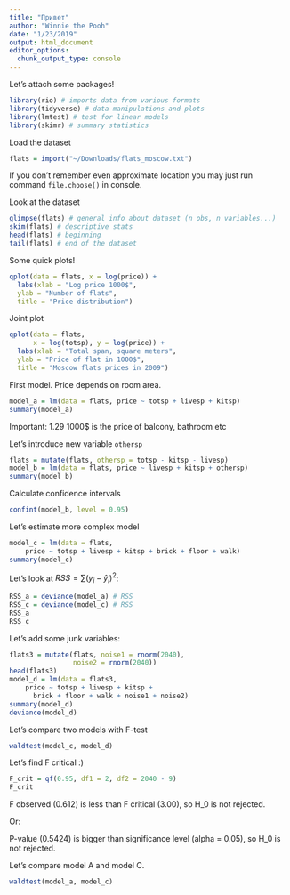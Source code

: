 ```yaml
---
title: "Привет"
author: "Winnie the Pooh"
date: "1/23/2019"
output: html_document
editor_options: 
  chunk_output_type: console
---
```


Let's attach some packages!
```r
library(rio) # imports data from various formats
library(tidyverse) # data manipulations and plots
library(lmtest) # test for linear models
library(skimr) # summary statistics
```

Load the dataset
```r
flats = import("~/Downloads/flats_moscow.txt")
```

If you don't remember even approximate location 
you may just run command `file.choose()` in console.

Look at the dataset
```r
glimpse(flats) # general info about dataset (n obs, n variables...)
skim(flats) # descriptive stats
head(flats) # beginning
tail(flats) # end of the dataset
```


Some quick plots!
```r
qplot(data = flats, x = log(price)) + 
  labs(xlab = "Log price 1000$",
  ylab = "Number of flats",
  title = "Price distribution")
```

Joint plot
```r
qplot(data = flats, 
      x = log(totsp), y = log(price)) + 
  labs(xlab = "Total span, square meters",
  ylab = "Price of flat in 1000$",
  title = "Moscow flats prices in 2009")
```

First model. Price depends on room area.
```r
model_a = lm(data = flats, price ~ totsp + livesp + kitsp)
summary(model_a)
```

Important: 1.29 1000$ is the price of balcony, bathroom etc

Let's introduce new variable `othersp`
```r
flats = mutate(flats, othersp = totsp - kitsp - livesp)
model_b = lm(data = flats, price ~ livesp + kitsp + othersp)
summary(model_b)
```

Calculate confidence intervals
```r
confint(model_b, level = 0.95)
```

Let's estimate more complex model
```r
model_c = lm(data = flats, 
    price ~ totsp + livesp + kitsp + brick + floor + walk)
summary(model_c)
```

Let's look at $RSS = \sum (y_i - \hat y_i)^2$:
```r
RSS_a = deviance(model_a) # RSS
RSS_c = deviance(model_c) # RSS
RSS_a
RSS_c
```

Let's add some junk variables:
```r
flats3 = mutate(flats, noise1 = rnorm(2040), 
                noise2 = rnorm(2040))
head(flats3)
model_d = lm(data = flats3, 
    price ~ totsp + livesp + kitsp + 
      brick + floor + walk + noise1 + noise2)
summary(model_d)
deviance(model_d)
```

Let's compare two models with F-test
```r
waldtest(model_c, model_d)
```

Let's find F critical :)
```r
F_crit = qf(0.95, df1 = 2, df2 = 2040 - 9)
F_crit
```

F observed (0.612) is less than F critical (3.00), so H_0 is not rejected.

Or:

P-value (0.5424) is bigger than significance level (alpha = 0.05), so H_0 is not rejected.

Let's compare model A and model C.
```r
waldtest(model_a, model_c)
```



